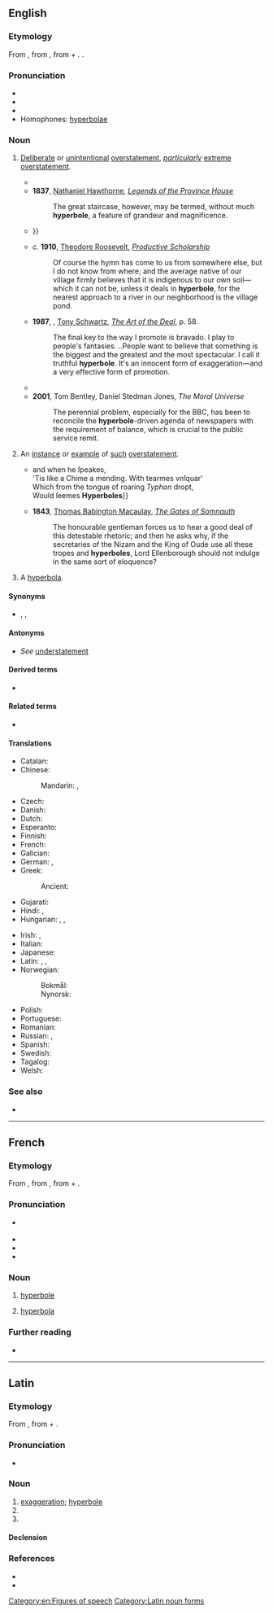 ==English==
{{was wotd|2006|May|5}}
{{wikipedia}}

===Etymology===
From {{der|en|la|hyperbolē}}, from {{der|en|grc|ὑπερβολή||excess, exaggeration}}, from {{m|grc|ὑπέρ||above}} + {{m|grc|βάλλω||I throw}}. {{doublet|en|hyperbola}}.

===Pronunciation===
* {{IPA|en|/haɪˈpɝːbəli/}}
* {{audio|en|en-us-hyperbole.ogg|Audio (US)}}
* {{audio|en|en-au-hyperbole.ogg|Audio (AU)}}
* Homophones: [[hyperbolae]]

===Noun===
{{en-noun|~}}

# {{lb|en|uncountable|rhetoric|literature}} [[deliberate|Deliberate]] or [[unintentional]] [[overstatement]], ''[[particularly]]'' [[extreme]] [[overstatement]].
#* {{RQ:Langley Rhetoric|12|'''''Hyperbole''''' soars too high, or creeps too low,<br/>Exceeds the truth, things wonderful to shew.}}
#* '''1837''', [[w:Nathaniel Hawthorne|Nathaniel Hawthorne]], ''[[s:Legends of the Province House|Legends of the Province House]]''
#*: The great staircase, however, may be termed, without much '''hyperbole''', a feature of grandeur and magnificence.
#* {{RQ:Cooper Deerslayer|III|VIII|248|"Nay, nay, good Sumach," interrupted the Deerslayer, whose love of truth was too indomitable to listen to such '''hyperbole''', with patience{{...}}}}
#* ''c.'' '''1910''', [[w:Theodore Roosevelt|Theodore Roosevelt]], ''[[s:Productive Scholarship|Productive Scholarship]]''
#*: Of course the hymn has come to us from somewhere else, but I do not know from where; and the average native of our village firmly believes that it is indigenous to our own soil—which it can not be, unless it deals in '''hyperbole''', for the nearest approach to a river in our neighborhood is the village pond.
#* '''1987''', {{w|Donald Trump}}, [[w:Tony Schwartz (author)|Tony Schwartz]], ''[[wikiquote:Donald Trump#Trump: The Art of the Deal (1987)|The Art of the Deal]]'', p. 58.
#*: The final key to the way I promote is bravado. I play to people's fantasies. ..People want to believe that something is the biggest and the greatest and the most spectacular. I call it truthful '''hyperbole'''. It's an innocent form of exaggeration—and a very effective form of promotion.
#* {{quote-book|en|author= Richard Klein |chapter= Introduction |title= Cigarettes are sublime |edition= Paperback |location= Durham |publisher= Duke University Press |year= 1995 |year_published= 1993 |isbn= 0-8223-1641-2 |oclc= 613939086 |page= 17 |pageurl= https://books.google.com/books?id=E0i4xgH4vOgC&pg=PA17&lpg=PA17&dq=hyperbole |passage=In these circumstances, '''hyperbole''' is called for, the rhetorical figure that raises its objects up, excessively, way above their actual merit : it is not to deceive by exaggeration that one overshoots the mark, but to allow the true value, the truth of what is insufficiently valued, to appear.}}
#* '''2001''', Tom Bentley, Daniel Stedman Jones, ''The Moral Universe''
#*: The perennial problem, especially for the BBC, has been to reconcile the '''hyperbole'''-driven agenda of newspapers with the requirement of balance, which is crucial to the public service remit.
# {{lb|en|countable}} An [[instance]] or [[example]] of [[such]] [[overstatement]].
#* {{RQ:Shakespeare Troilus|I|iii|url=https://books.google.com/books?id=uNtBAQAAMAAJ&pg=RA1-PA238|column=2|text={{...}}and when he ſpeakes,<br/>'Tis like a Chime a mending. With tearmes vnſquar'<br/>Which from the tongue of roaring ''Typhon'' dropt,<br/>Would ſeemes '''Hyperboles'''}}
#* '''1843''', [[w:Thomas Babington Macaulay|Thomas Babington Macaulay]], ''[[s:The Gates of Somnauth|The Gates of Somnauth]]''
#*: The honourable gentleman forces us to hear a good deal of this detestable rhetoric; and then he asks why, if the secretaries of the Nizam and the King of Oude use all these tropes and '''hyperboles''', Lord Ellenborough should not indulge in the same sort of eloquence?
# {{lb|en|countable|obsolete}} A [[hyperbola]].

====Synonyms====
* {{sense|rhetoric}} {{l|en|overstatement}}, {{l|en|exaggeration}}, {{l|en|auxesis}}

====Antonyms====
* {{sense|rhetoric}} ''See'' [[understatement]]

====Derived terms====
* {{l|en|hyperbolic}}

====Related terms====
* {{l|en|hyperbola}}

====Translations====
{{trans-top|rhetorical device}}
* Catalan: {{t+|ca|hipèrbole|f}}
* Chinese:
*: Mandarin: {{t+|cmn|誇張法|sc=Hani}}, {{t+|cmn|夸张法|tr=kuāzhāngfǎ|sc=Hani}}
* Czech: {{t+|cs|nadsázka|f}}
* Danish: {{t|da|hyperbel|c}}
* Dutch: {{t+|nl|hyperbool}}
* Esperanto: {{t+|eo|hiperbolo}}
* Finnish: {{t+|fi|hyperbola}}
* French: {{t+|fr|hyperbole|f}}
* Galician: {{t|gl|hipérbole|f}}
* German: {{t+|de|Hyperbel|f}}, {{t+|de|Übertreibung|f}}
* Greek: {{t+|el|υπερβολή|f}}
*: Ancient: {{t|grc|ὑπερβολή|f}}
* Gujarati: {{t|gu|અતિશયોક્તિ}}
* Hindi: {{t+|hi|अत्युक्ति|f}}, {{t+|hi|अतिशयोक्ति|f}}
* Hungarian: {{t+|hu|túlzás}}, {{gloss|rarely}} {{t+|hu|nagyítás}}, {{gloss|rarely}} {{t+|hu|hiperbola}}
{{trans-mid}}
* Irish: {{t|ga|urtheilgean|m}}, {{t|ga|hipearbóil|f}}
* Italian: {{t+|it|iperbole|f}}
* Japanese: {{t+|ja|誇張|tr=Kochō|sc=Jpan}}
* Latin: {{t|la|hyperbole|f}}, {{t|la|nimietas}}, {{t|la|superlatio}}
* Norwegian:
*: Bokmål: {{t+|nb|hyperbol|m}}
*: Nynorsk: {{t|nn|hyperbol|m}}
* Polish: {{t+|pl|hiperbola|f}}
* Portuguese: {{t+|pt|hipérbole|f}}
* Romanian: {{t+|ro|hiperbolă|f}}
* Russian: {{t+|ru|гипе́рбола|f}}, {{t+|ru|преувеличе́ние|n}}
* Spanish: {{t+|es|hipérbole|f}}
* Swedish: {{t+|sv|hyperbol|c}}
* Tagalog: {{t|tl|sawig}}
* Welsh: {{t|cy|gormodiaith|f}}
{{trans-bottom}}

===See also===
* {{l|en|adynaton}}

[[Category:en:Figures of speech]]

----

==French==

===Etymology===
From {{etyl|la|fr}} {{m|la|hyperbole}}, from {{etyl|grc|fr}} {{m|grc|ὑπερβολή||excess, exaggeration}}, from {{m|grc|ὑπέ||above}} + {{m|grc|βάλλω||I throw}}.

===Pronunciation===
* {{fr-muteh}} {{fr-IPA}}
* {{audio|fr|LL-Q150 (fra)-Lepticed7-hyperbole.wav|Audio}}
* {{homophones|fr|hyperboles}}
* {{hyphenation|fr|hy|per|bole}}

===Noun===
{{fr-noun|f}}

# {{lb|fr|rhetoric}} [[hyperbole#English|hyperbole]]
# {{lb|fr|geometry}} [[hyperbola]]

===Further reading===
* {{R:TLFi}}

----

==Latin==

===Etymology===
From {{der|la|grc|ὑπερβολή||excess, exaggeration}}, from {{m|grc|ὑπέ||above}} + {{m|grc|βάλλω||I throw}}.

===Pronunciation===
* {{la-IPA|hyperbolē|eccl=yes}}

===Noun===
{{la-noun|hyperbolē<1>}}

# [[exaggeration]]; [[#English|hyperbole]]
# {{inflection of|la|hyperbolē||abl|s}}
# {{inflection of|la|hyperbolē||voc|s}}

====Declension====
{{la-ndecl|hyperbolē<1>}}

===References===
* {{R:L&S}}
* {{R:Gaffiot}}

[[Category:Latin noun forms]]